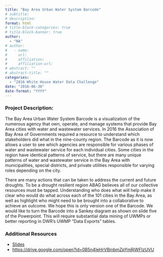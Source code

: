 ```yaml
---
title: "Bay Area Urban Water System Barcode"
# subtitle: 
# description: 
format: html
# title-block-categories: true
# title-block-banner: true
author: 
  - "NA"
# author:
#   - name: 
#     url: 
#     affiliation: 
#     affiliation-url:
# abstract: ""
# abstract-title: ""
categories: 
  - "2016 White House Water Data Challenge"
date: "2016-06-30"
date-format: "YYYY"
---
```


<!-- COMMENT
## params_NOTUSED-proj_title

#### Year: params_NOTUSED-year

#### Topics: params_NOTUSED-topics

#### Awards: params_NOTUSED-awards

#### Team Members: params_NOTUSED-team_members
UNCOMMENT -->

### Project Description:

The Bay Area Urban Water System Barcode is a visualization of the numerous agency that own, operate, and manage systems that provide Bay Area cities with water and wastewater services. In 2016 the Association of Bay Area of Governments required a resource to understand which stakeholders did what in the nine-county region. The Barcode as it is now allows a user to see which agencies are responsible for various phases of water and wastewater service for each individual cities. Some cities in the region have identical patterns of service, but there are many unique patterns of water and wastewater service in the Bay Area with municipalities, special districts, and private utilities responsible for varying roles depending on the city.
 
 There are many actions that can be taken to address the current and future droughts. To be a drought resilient region ABAG believes all of our collective resources must be tapped. Understanding who does what will help make it clear who would do what across each of the 101 cities in the Bay Area, as well as highlight who might need to be brought into a collaborative to achieve an outcome. We hope this is only version one of the Barcode. We would like to turn the Barcode into a Sankey diagram as shown on slide five of the Powerpoint. This will require substantial data mining of UWMPs or better reporting in DWR’s UWMP “Data Exports” tables.

### Additional Resources

- [Slides](https://drive.google.com/open?id=0B5n4IeHrVBinblM4c2NtS25HaWs)
- <https://drive.google.com/open?id=0B5n4IeHrVBinbmZpYmRjWFIzUVU>
